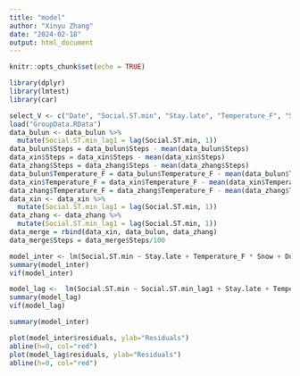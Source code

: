 ```yaml
---
title: "model"
author: "Xinyu Zhang"
date: "2024-02-18"
output: html_document
---
```


```r
knitr::opts_chunk$set(echo = TRUE)
```


```r
library(dplyr)
library(lmtest)
library(car)
```

```r
select_V <- c("Date", "Social.ST.min", "Stay.late", "Temperature_F", "Snow", "Duration.per.use", "Weekday", "Semester","Steps")
load("GroupData.RData")
data_bulun <- data_bulun %>%
  mutate(Social.ST.min_lag1 = lag(Social.ST.min, 1))
data_bulun$Steps = data_bulun$Steps - mean(data_bulun$Steps)
data_xin$Steps = data_xin$Steps - mean(data_xin$Steps)
data_zhang$Steps = data_zhang$Steps - mean(data_zhang$Steps)
data_bulun$Temperature_F = data_bulun$Temperature_F - mean(data_bulun$Temperature_F)
data_xin$Temperature_F = data_xin$Temperature_F - mean(data_xin$Temperature_F)
data_zhang$Temperature_F = data_zhang$Temperature_F - mean(data_zhang$Temperature_F)
data_xin <- data_xin %>%
  mutate(Social.ST.min_lag1 = lag(Social.ST.min, 1))
data_zhang <- data_zhang %>%
  mutate(Social.ST.min_lag1 = lag(Social.ST.min, 1))
data_merge = rbind(data_xin, data_bulun, data_zhang)
data_merge$Steps = data_merge$Steps/100
```

```r
model_inter <- lm(Social.ST.min ~ Stay.late + Temperature_F * Snow + Duration.per.use + Semester + Weekday*Steps, data = data_merge)
summary(model_inter)
vif(model_inter)

model_lag <-  lm(Social.ST.min ~ Social.ST.min_lag1 + Stay.late + Temperature_F * Snow + Duration.per.use + Semester + Weekday*Steps, data = data_merge)
summary(model_lag)
vif(model_lag)
```
```r
summary(model_inter)

plot(model_inter$residuals, ylab="Residuals")
abline(h=0, col="red")
plot(model_lag$residuals, ylab="Residuals")
abline(h=0, col="red")

```


